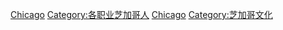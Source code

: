 [[Category:美国各城市作家|Chicago]]
[[Category:各职业芝加哥人|Category:各职业芝加哥人]]
[[Category:伊利諾州作家|Chicago]]
[[Category:芝加哥文化|Category:芝加哥文化]]
